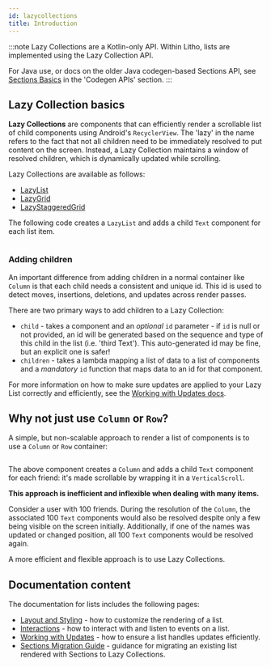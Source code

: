 ```yaml
---
id: lazycollections
title: Introduction
---
```


:::note
Lazy Collections are a Kotlin-only API. Within Litho, lists are implemented using the Lazy Collection API.

For Java use, or docs on the older Java codegen-based Sections API, see [Sections Basics](../../sections/start.mdx) in the 'Codegen APIs' section.
:::

## Lazy Collection basics

**Lazy Collections** are components that can efficiently render a scrollable list of child components using Android's `RecyclerView`. The 'lazy' in the name refers to the fact that not all children need to be immediately resolved to put content on the screen. Instead, a Lazy Collection maintains a window of resolved children, which is dynamically updated while scrolling.

Lazy Collections are available as follows:

* [LazyList](https://github.com/facebook/litho/blob/master/litho-widget-kotlin/src/main/kotlin/com/facebook/litho/widget/collection/LazyList.kt)
* [LazyGrid](https://github.com/facebook/litho/blob/master/litho-widget-kotlin/src/main/kotlin/com/facebook/litho/widget/collection/LazyGrid.kt)
* [LazyStaggeredGrid](https://github.com/facebook/litho/blob/master/litho-widget-kotlin/src/main/kotlin/com/facebook/litho/widget/collection/LazyStaggeredGrid.kt)

The following code creates a `LazyList` and adds a child `Text` component for each list item.

```kotlin file=sample/src/main/java/com/facebook/samples/litho/kotlin/collection/FriendsCollectionKComponent.kt start=start_lazy_list_example end=end_lazy_list_example
```

### Adding children

An important difference from adding children in a normal container like `Column` is that each child needs a consistent and unique id. This id is used to detect moves, insertions, deletions, and updates across render passes.

There are two primary ways to add children to a Lazy Collection:

* `child` - takes a component and an *optional* `id` parameter - if `id` is null or not provided, an id will be generated based on the sequence and type of this child in the list (i.e. 'third Text'). This auto-generated id may be fine, but an explicit one is safer!
* `children` - takes a lambda mapping a list of data to a list of components and a *mandatory* `id` function that maps data to an id for that component.

For more information on how to make sure updates are applied to your Lazy List correctly and efficiently, see the [Working with Updates docs](lazycollections-working-with-updates.mdx).

## Why not just use `Column` or `Row`?

A simple, but non-scalable approach to render a list of components is to use a `Column` or `Row` container:

```kotlin file=sample/src/main/java/com/facebook/samples/litho/kotlin/collection/FriendsCollectionKComponent.kt start=start_column_example end=end_column_example
```

The above component creates a `Column` and adds a child `Text` component for each friend: it's made scrollable by wrapping it in a `VerticalScroll`.

**This approach is inefficient and inflexible when dealing with many items.**

Consider a user with 100 friends. During the resolution of the `Column`, the associated 100 `Text` components would also be resolved despite only a few being visible on the screen initially. Additionally, if one of the names was updated or changed position, all 100 `Text` components would be resolved again.

A more efficient and flexible approach is to use Lazy Collections.

## Documentation content

The documentation for lists includes the following pages:

* [Layout and Styling](lazycollections-layout.mdx) - how to customize the rendering of a list.
* [Interactions](lazycollections-interactions.mdx) - how to interact with and listen to events on a list.
* [Working with Updates](lazycollections-working-with-updates.mdx) - how to ensure a list handles updates efficiently.
* [Sections Migration Guide](lazycollections-sections-migration.mdx) - guidance for migrating an existing list rendered with Sections to Lazy Collections.
